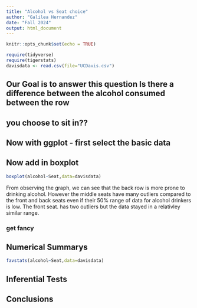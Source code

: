 ```yaml
---
title: "Alcohol vs Seat choice"
author: "Galilea Hernandez"
date: "Fall 2024"
output: html_document
---
```


```r
knitr::opts_chunk$set(echo = TRUE)
```

```r
require(tidyverse)
require(tigerstats)
davisdata <- read.csv(file="UCDavis.csv")
```
## Our Goal is to answer this question Is there a difference between the alcohol consumed between the row
## you choose to sit in??

## Now with ggplot - first select the basic data


## Now add in boxplot

```r
boxplot(alcohol~Seat,data=davisdata)
```

From observing the graph, we can see that the back row is more prone to drinking alcohol. However the middle seats have many outliers compared to the front and back seats even if their 50% range of data for alcohol drinkers is low. The front seat. has two outliers but the data stayed in a relativley similar range. 
  
### get fancy  



## Numerical Summarys 
```r
favstats(alcohol~Seat,data=davisdata)
```

 

## Inferential Tests

## Conclusions


